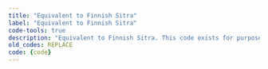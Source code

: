 ```yaml
---
title: "Equivalent to Finnish Sitra"
label: "Equivalent to Finnish Sitra"
code-tools: true
description: "Equivalent to Finnish Sitra. This code exists for purposes of comparison with Finland. It should however rarely occur."
old_codes: REPLACE
code: {code}
---
```

